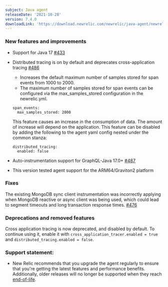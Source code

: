 ```yaml
---
subject: Java agent
releaseDate: '2021-10-28'
version: 7.4.0
downloadLink: 'https://download.newrelic.com/newrelic/java-agent/newrelic-agent/7.4.0/'
---
```


### New features and improvements

* Support for Java 17 [#433](https://github.com/newrelic/newrelic-java-agent/pull/433)

* Distributed tracing is on by default and deprecates cross-application tracing [#486](https://github.com/newrelic/newrelic-java-agent/pull/486)
  * Increases the default maximum number of samples stored for span events from 1000 to 2000.
  * The maximum number of samples stored for span events can be configured via the max_samples_stored configuration in the newrelic.yml.
  ```
  span_events:
    max_samples_stored: 2000
  ```
  <Callout variant="important">
    This feature causes an increase in the consumption of data. The amount of increase will depend on the application. This feature can be disabled by adding the following to the agent yaml config nested under the common stanza:

    ```
    distributed_tracing:
      enabled: false
    ```
  </Callout>

* Auto-instrumentation support for GraphQL-Java 17.0+ [#487](https://github.com/newrelic/newrelic-java-agent/pull/487)

* This version tested agent support for the ARM64/Graviton2 platform

### Fixes

The existing MongoDB sync client instrumentation was incorrectly applying when MongoDB reactive or async client was being used, which could lead to segment timeouts and long transaction response times. [#476](https://github.com/newrelic/newrelic-java-agent/pull/476)

### Deprecations and removed features

Cross application tracing is now deprecated, and disabled by default. To continue using it, enable it with `cross_application_tracer.enabled = true` and `distributed_tracing.enabled = false`.

### Support statement:

* New Relic recommends that you upgrade the agent regularly to ensure that you're getting the latest features and
  performance benefits. Additionally, older releases will no longer be supported when they reach
  [end-of-life](https://docs.newrelic.com/docs/using-new-relic/cross-product-functions/install-configure/notification-changes-new-relic-saas-features-distributed-software/).

